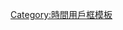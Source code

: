 {{User GMT|-4}}<includeonly>[[Category:UTC-4區維基人|{{PAGENAME}}]]</includeonly><noinclude>
[[Category:時間用戶框模板]]
</noinclude>